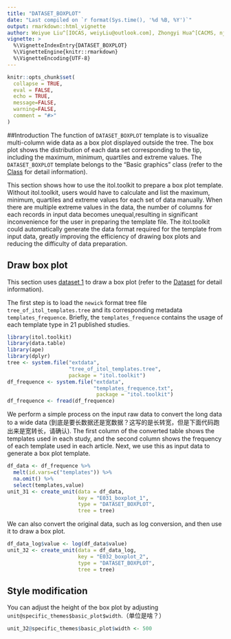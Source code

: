 ---
title: "DATASET_BOXPLOT"
date: "Last compiled on `r format(Sys.time(), '%d %B, %Y')`"
output: rmarkdown::html_vignette
author: Weiyue Liu^[IOCAS, weiyLiu@outlook.com], Zhongyi Hua^[CACMS, njbxhzy@hotmail.com], Tong Zhou^[IOCAS, tongzhou2017@gmail.com]
vignette: >
  %\VignetteIndexEntry{DATASET_BOXPLOT}
  %\VignetteEngine{knitr::rmarkdown}
  %\VignetteEncoding{UTF-8}
---

```{r, include = FALSE}
knitr::opts_chunk$set(
  collapse = TRUE,
  eval = FALSE,
  echo = TRUE,
  message=FALSE,
  warning=FALSE,
  comment = "#>"
)
```

##Introduction
The function of `DATASET_BOXPLOT` template is to visualize multi-column wide data as a box plot displayed outside the tree. The box plot shows the distribution of each data set corresponding to the tip, including the maximum, minimum, quartiles and extreme values. The `DATASET_BOXPLOT` template belongs to the "Basic graphics" class (refer to the [Class]() for detail information).

This section shows how to use the itol.toolkit to prepare a box plot template. Without itol.toolkit, users would have to calculate and list the maximum, minimum, quartiles and extreme values for each set of data manually. When there are multiple extreme values in the data, the number of columns for each records in input data becomes unequal,resulting in significant inconvenience for the user in preparing the template file. The itol.toolkit could automatically generate the data format required for the template from input data, greatly improving the efficiency of drawing box plots and reducing the difficulty of data preparation.

## Draw box plot
This section uses [dataset 1](https://github.com/TongZhou2017/itol.toolkit/tree/master/inst/extdata/dataset1) to draw a box plot (refer to the  [Dataset](https://tongzhou2017.github.io/itol.toolkit/articles/Datasets.html) for detail information).

The first step is to load the `newick` format tree file `tree_of_itol_templates.tree` and its corresponding metadata `templates_frequence`. Briefly, the `templates_frequence` contains the usage of each template type in 21 published studies.

```{r load data}
library(itol.toolkit)
library(data.table)
library(ape)
library(dplyr)
tree <- system.file("extdata",
                    "tree_of_itol_templates.tree",
                    package = "itol.toolkit")
df_frequence <- system.file("extdata",
                            "templates_frequence.txt",
                             package = "itol.toolkit")
df_frequence <- fread(df_frequence)
```
We perform a simple process on the input raw data to convert the long data to a wide data (到底是要长数据还是宽数据？这写的是长转宽，但是下面代码跑出来是宽转长，请确认). The first column of the converted table shows the templates used in each study, and the second column shows the frequency of each template used in each article. Next, we use this as input data to generate a box plot template.
```{r box plot}
df_data <- df_frequence %>% 
  melt(id.vars=c("templates")) %>% 
  na.omit() %>% 
  select(templates,value)
unit_31 <- create_unit(data = df_data,
                       key = "E031_boxplot_1",
                       type = "DATASET_BOXPLOT",
                       tree = tree)
```
We can also convert the original data, such as log conversion, and then use it to draw a box plot.
```{r box plot log}
df_data_log$value <- log(df_data$value)
unit_32 <- create_unit(data = df_data_log,
                       key = "E032_boxplot_2",
                       type = "DATASET_BOXPLOT",
                       tree = tree)
```

## Style modification
You can adjust the height of the box plot by adjusting `unit@specific_themes$basic_plot$width`.（单位是啥？）
```{r style modify}
unit_32@specific_themes$basic_plot$width <- 500
```